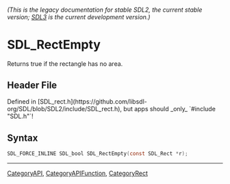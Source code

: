 ====== (This is the legacy documentation for stable SDL2, the current stable version; [https://wiki.libsdl.org/SDL3/ SDL3] is the current development version.) ======
= SDL_RectEmpty =

Returns true if the rectangle has no area.

== Header File ==

Defined in [SDL_rect.h](https://github.com/libsdl-org/SDL/blob/SDL2/include/SDL_rect.h), but apps should _only_ `#include "SDL.h"`!

== Syntax ==

<syntaxhighlight lang='c'>
SDL_FORCE_INLINE SDL_bool SDL_RectEmpty(const SDL_Rect *r);</syntaxhighlight>

----
[[CategoryAPI]], [[CategoryAPIFunction]], [[CategoryRect]]



